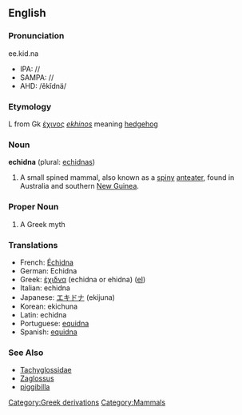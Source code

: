 {{wikipedia2|Echidna (mammal)}}
==English==

===Pronunciation===
ee.kid.na
*IPA: //
*SAMPA: //
*AHD: /ĕkĭdnä/

===Etymology===
L from Gk [[έχινος]] ''[[ekhinos]]'' meaning [[hedgehog]]

===Noun===
'''echidna''' (plural: [[echidnas]])
# A small spined mammal, also known as a [[spiny]] [[anteater]], found in Australia and southern [[New Guinea]].

===Proper Noun===

#A Greek myth

===Translations===

*French: [[Échidna]]
*German: Echidna
*Greek: [[έχιδνα]] (echidna or ehidna) ([[:el:Έχιδνα|el]])
*Italian: echidna
*Japanese: [[エキドナ]] (ekijuna)
*Korean: <!--[[]] (-->ekichuna<!--)-->
*Latin: echidna
*Portuguese: [[equidna]]
*Spanish: [[equidna]]

===See Also===
*[[Tachyglossidae]]
*[[Zaglossus]]
*[[piggibilla]]

[[Category:Greek derivations]][[Category:Mammals]]